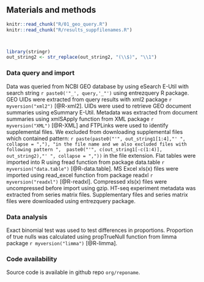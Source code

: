 
## Materials and methods {-}

```r
knitr::read_chunk("R/01_geo_query.R")
knitr::read_chunk("R/results_suppfilenames.R")
```

```r

```


```r

```

```r
library(stringr)
out_string2 <- str_replace(out_string2, "(\\$)", "\\1")
```


### Data query and import {-}
Data was queried from NCBI GEO database by using eSearch E-Util with search string `r paste0('"_', query,'_"')` using entrezquery R package.
GEO UIDs were extracted from query results with xml2 package `r myversion("xml2")` [@R-xml2].
UIDs were used to retrieve GEO document summaries using eSummary E-Util.
Metadata was extracted from document summaries using xmlSApply function from XML package `r myversion("XML")` [@R-XML] and FTPLinks were used to identify supplemental files.
We excluded from downloading supplemental files which contained pattern: `r paste(paste0("'", out_string1[1:4],"' ", collapse = ","), "in the file name and we also excluded files with following pattern ", 
paste0("'", c(out_string1[-c(1:4)], out_string2),"' ", collapse = ","))` in the file extension.
Flat tables were imported into R using fread function from package data.table `r myversion("data.table")` [@R-data.table].
MS Excel xls(x) files were imported using read_excel function from package readxl `r myversion("readxl")` [@R-readxl].
Compressed xls(x) files were uncompressed before import using gzip.
HT-seq experiment metadata was extracted from series matrix files. 
Supplementary files and series matrix files were downloaded using entrezquery package.

### Data analysis
Exact binomial test was used to test differences in proportions.
Proportion of true nulls was calculated using propTrueNull function from limma package `r myversion("limma")` [@R-limma].

### Code availability {-}
Source code is available in github repo `org/reponame`.

